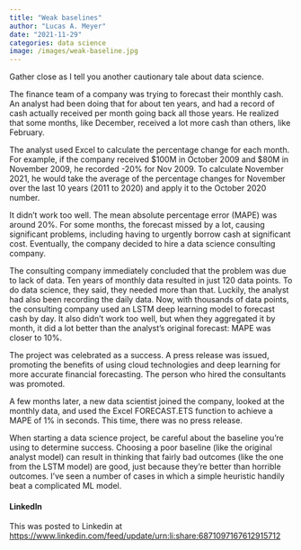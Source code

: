 ```yaml
---
title: "Weak baselines"
author: "Lucas A. Meyer"
date: "2021-11-29"
categories: data science
image: /images/weak-baseline.jpg
---
```


Gather close as I tell you another cautionary tale about data science.

The finance team of a company was trying to forecast their monthly cash. An analyst had been doing that for about ten years, and had a record of cash actually received per month going back all those years. He realized that some months, like December, received a lot more cash than others, like February.

The analyst used Excel to calculate the percentage change for each month. For example, if the company received $100M in October 2009 and $80M in November 2009, he recorded -20% for Nov 2009. To calculate November 2021, he would take the average of the percentage changes for November over the last 10 years (2011 to 2020) and apply it to the October 2020 number.

It didn't work too well. The mean absolute percentage error (MAPE) was around 20%. For some months, the forecast missed by a lot, causing significant problems, including having to urgently borrow cash at significant cost. Eventually, the company decided to hire a data science consulting company.

The consulting company immediately concluded that the problem was due to lack of data. Ten years of monthly data resulted in just 120 data points. To do data science, they said, they needed more than that. Luckily, the analyst had also been recording the daily data. Now, with thousands of data points, the consulting company used an LSTM deep learning model to forecast cash by day. It also didn't work too well, but when they aggregated it by month, it did a lot better than the analyst's original forecast: MAPE was closer to 10%.

The project was celebrated as a success. A press release was issued, promoting the benefits of using cloud technologies and deep learning for more accurate financial forecasting. The person who hired the consultants was promoted.

A few months later, a new data scientist joined the company, looked at the monthly data, and used the Excel FORECAST.ETS function to achieve a MAPE of 1% in seconds. This time, there was no press release.

When starting a data science project, be careful about the baseline you're using to determine success. Choosing a poor baseline (like the original analyst model) can result in thinking that fairly bad outcomes (like the one from the LSTM model) are good, just because they're better than horrible outcomes. I've seen a number of cases in which a simple heuristic handily beat a complicated ML model.

#### LinkedIn

This was posted to Linkedin at <https://www.linkedin.com/feed/update/urn:li:share:6871097167612915712>
